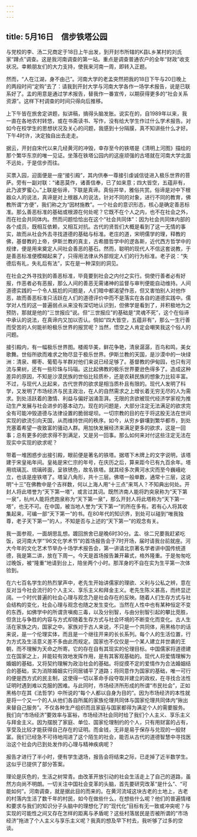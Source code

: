 ```yaml
---
---
---
```

title: 5月16日　信步铁塔公园
---

与党校的李、汤二兄商定于18日上午出发，到开封市所辖的K县L乡某村的刘氏家“蹲点”调查。这是我河南调查的第一站。重点是调查普通农户的全年“财政”收支状况。幸赖朋友们的大力支持，使我来河南一周，即转入正题。

然而，“人在江湖，身不由己”。河南大学的老孟突然把我的18日下午与20日晚上的两段时间“定购”去了：请我到开封大学与河南大学各作一场学术报告，说是已联系好了。孟的用意是通过学术报告，替我作一番宣传，以期获得更多的“社会关系资源”。这样下村调查的时间只得向后推移。

上下午皆在旅舍定讲题，拟讲稿，搞得头脑发胀。说实在的，自1989年以来，我一直在各地农村转悠，或在书斋读书、写作，没有给大学生作过什么学术报告。对如今在校学生的思想状况及关心的问题，我感到十分隔膜，真不知讲些什么才好。下午4时许，决定独自出去走走。

据云，开封自宋代以来几经黄河的冲毁，幸存至今的铁塔是《清明上河图》描绘的那个繁华东京的唯一见证。坐落在铁塔公园内的这座顽强的古塔就在河南大学北面不远处，于是信步而往。

买票入园，迎面便是一座“接引殿”，其内供奉一尊接引虔诚信徒进入极乐世界的菩萨。旁有一副对联：“诸恶莫作，诸善信奉，已了如来意；四大皆空，五蕴非有，此乃波罗蜜心。”上联是俗谛，下联是真谛。真俗并举，雅俗共赏。俗谛是对中下根器众人的说法，真谛是对上根器人的说法，针对不同的对象，进行不同的教育，佛教所谓“方便”，我们称之为“因材施教”。一个社会的意识形态，核心是确定善恶标准。那么善恶标准的基础或根源在何处呢？它既不在个人之内，也不在社会之外，而在社会共同体内。然而问题恰恰出在这个“社会共同体”：因为社会共同体内部的各个成员，既相互依赖，又相互对抗。古代的贤哲们大概是看到了这一无情的事实，故而从社会外去寻找道德的基础与标准。老庄的道，宋明儒学的理，释教的佛，基督教的上帝，伊斯兰教的真主，古希腊哲学中的逻各斯，近代西方哲学中的规律，便是用来奠定人间社会善恶的基石。然而，聪明的现代人不信这套说教，于是善恶标准便模糊起来了，只得用法律从外部规定人们的行为标准。老子说：“失德后有礼，失礼后有法”，实在是一种深刻的洞见。

在社会之外寻找到的善恶标准，毕竟要到社会之内付之实行。倘使行善者必有好报，作恶者必有恶报，那么人间的善恶无需诸神的监督与审判便能自动维持。人间道德实践的一个令人尴尬的问题是，人们暗中都渴望作恶，但又害怕别人对他作恶，故而善恶标准只活跃在人们的道德评价中而不是落实在各自的道德实践中。儒学对人性的这一普遍弱点从来没有深切地认识到，但佛学是看到了，并积极地为之预防，那就是他的“三世报应”说。但“三世报应”的基础是“灵魂不死”，这个在俗谛中承认的说法，在真谛内又加以否认。倘如“四大皆空，五蕴非有”，那么一生行善而受苦的人何能祈盼极乐世界的报赏呢？当然，悟空之人肯定会嘲笑我这个俗人的问题。

接引殿内，有一幅极乐世界图。楼阁华美，鲜花争艳，清泉潺潺，百鸟和鸣，美女歌舞。世俗所欲而难求之物尽显于极乐世界。伊斯兰教的天国，是沙漠中的一块绿洲：清泉、椰枣、葡萄与羊群对他们来说已经足够了。基督教的伊甸园，也只有河流与果树，还有一些珍珠与玛瑙。这比起佛教的极乐世界要逊色得多了。造成这种差异的原因，不知是沙漠民族的世俗比较质朴，还是农耕民族的想象力比较丰富。不过，与现代人比起来，古代世界的欲求是相当质朴且有限的。现代人发明了科学，又发明了市场经济与民主政治，在人的自然需求之上增长着无穷无尽的人为需求。到处活跃着的激情、利益与偏好汹涌澎湃。无限的贪欲被现代经济学家视为推动生产发展与社会进步的基本动力。现在的问题是，大部分注定无法满足的欲求完全有可能冲毁道德与法律设置的脆弱堤坝。一切宗教的目的在于将这股无法在世间实现的欲流引向天国，从而维持世间的秩序。如今，从穷乡僻壤到繁华都市，到处充塞着希望一夜致富的骚动人群。用加快发展经济来满足更多的欲求，这是一回事；总有更多的欲求得不到满足，又是另一回事。那么如何来对付这些注定无法在现实中实现的欲求呢？

带着一堆困惑步出接引殿，眼前便是著名的铁塔。据塔下木牌上的文字说明，该塔建于宋皇祐年间。皇祐是宋仁宗的年号，在庆历之后，算来距今已有九百余年。塔用琉璃瓦、琉璃砖面，呈铁锈色，故名铁塔。就其经多次黄河水灾而至今巍峨屹立，也该是座铁塔了。塔呈八角形，共十三层。佛塔一般单数，通常十三层，这说明“十三”在佛教中是个吉祥数，何以上海人用“十三点”来骂人？不知典出何处。开封人将此塔誉为“天下第一塔”，或言过其词。既然济南人能将趵突泉称为“天下第一泉”，杭州人能将虎跑泉称为“天下第一泉”，那么开封人将此塔称为“天下第一塔”，也无不可。在中国，被当地人誉为“天下第一”的所在多有。若有心人将其收集起来，可编一部“天下第一”的书。在80年代的知识界，到处可以碰到“唯我独尊，老子天下第一”的人，不知是否与上述的“天下第一”的观念有关。

我一面参观，一面胡思乱想。踱回旅舍已是晚6时30分。孟、徐二兄要我赶紧吃饭，说河南大学“’96文化学术节”的首场报告会于7时开场，届时请我台前就座。河大今年的文化艺术节举办十场学术报告会，第一讲请北京著名学者讲中国传统道德，我是第二讲，放在下周一。今天是首场报告兼开幕式，格外隆重。于是匆匆吃过晚饭，被“隆重”地请到台上，陪坐两个小时。那浑身的不自在实为生平第一次体验到。

在六七百名学生的热烈掌声中，老先生开始讲儒家的理欲、义利与公私之辨，意在反对当今社会流行的个人主义、享乐主义和拜金主义。老先生陈义甚高，而终显迂阔。一个时代普遍的社会心理与观念乃是社会存在的反映。随着人们生存方式与社会结构的变化，社会心理与观念也随之发生变化。当然在人性中也有某种恒定不变的东西，如佛学中的所谓贪嗔痴三毒，以及分别智，与由分别智引起的攀比竞胜，但贪比与争胜的内容与方式却随着生存方式与社会环境的不断变化而变化。古人生活在家族之内，国家之中。家族对于古人来说，不只是一个共同体，用黑格尔的话来说，是一个伦理实体，而且是一个继往开来的长长系列。每个人的生活位置，行为方式及生活意义差不多由此而规定。国家也不仅仅是一个某人建立并世袭的王朝，而不理解为天命之所寄。它的存在自有其现实的伦理目标。中国儒家将道德建立在国家之上，并能较有效地发挥作用，是有其客观基础的。现代人将爱情理解为婚姻的基础，又将契约理解为政治社会的基础。将捉摸不定的爱情作为合法婚姻结合的基础，实为消除婚姻实行同居铺平了道路；将同意作为国家的基础，唯一可行的便是西方式的民主制，这使得一切以革命手段夺取并建立的政权，在寻找合法性证明时遇到难以克服的困难。与此同时，市场经济所形成的所谓“市民社会”，正如黑格尔在其《法哲学》中所说的“每个人都以自身为目的”。因为市场经济的本性就是将一个又一个的人从他们各自所属的家族伦理共同体与国家伦理共同体内“揪出来替自己服务”。不仅各种生产组织而且家庭与国家都得为满足个人的需要服务。我们向“市场经济”要效率与富裕，市场经济社会同时给了我们个人主义、享乐主义与拜金主义。因为摆脱了家庭、单位、国家伦理制约的个人，只有用财富的占有，享受及比较才能获得自己存在的证明。而金钱，无非是易于保存与兑现的一般财富。我们已经急不可待地闯进了这个陌生的社会，能否从古代的道德智慧中寻找医治这个社会内已到处发作的心理与精神疾病呢？

报告才进行了半小时，便有学生退场，报告会将结束之际，已走掉了近半数学生。这似乎已提供了部分答案。

理论是灰色的，生活之树常青。由改革开放引动的社会生活走上了自己的道路，虽然方向尚不明朗。一切关注中国社会变革的头脑，首先要研究改革“是什么”、“可能如何”。河南调查，就是据此目的而来的。在黄河流域这块古老的土地上，古老的村落内生活了数千年的村民，如今在做些什么，在想些什么呢？他们的普遍情绪和要求与我们的知识分子头脑中的理想化了的“现代化”目标有无一致或冲突呢？与实现的可能性之间又存在怎样的距离与矛盾呢？这些村落居民是否被所谓的“市场经济”拖进了个人主义与享乐主义呢？我真的想及早下村去，我听够了过多的空谈。